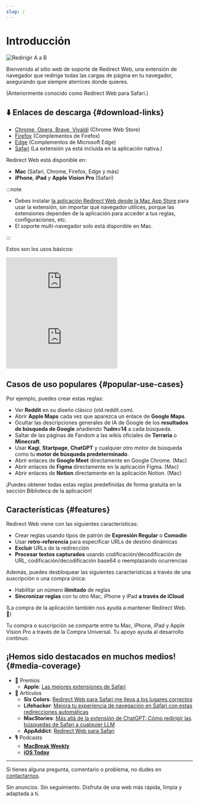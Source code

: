 ```yaml
---
slug: /
---
```



# Introducción

<div style={{display: "flex", flexDirection: "column", alignItems: "flex-start", marginBottom: "25px"}}>
  <img src={useBaseUrl("img/redirect-a-to-b.png")} style={{display: "block", minWidth: "360px", maxWidth: "500px", width: "100%", height: "auto", marginBottom: "25px"}} alt="Redirigir A a B" />
  <ExtensionStoreLinks />
</div>

Bienvenido al sitio web de soporte de Redirect Web, una extensión de navegador que redirige todas las cargas de página en tu navegador, asegurando que siempre aterrices donde quieres. 

(Anteriormente conocido como Redirect Web para Safari.)

## ⬇️ Enlaces de descarga {#download-links}

- [Chrome, Opera, Brave, Vivaldi](https://chromewebstore.google.com/detail/ffglckbhfbfmdkefdmjbhpnffkcmlhdh) (Chrome Web Store)
- [Firefox](https://addons.mozilla.org/firefox/addon/redirect-web/) (Complementos de Firefox)
- [Edge](https://microsoftedge.microsoft.com/addons/detail/hmfkakfdccgdpgemaicfgngnmflefpga) (Complementos de Microsoft Edge)
- [Safari](https://apps.apple.com/app/id1571283503) (La extensión ya está incluida en la aplicación nativa.)

Redirect Web está disponible en:

- **Mac** (Safari, Chrome, Firefox, Edge y más)
- **iPhone**, **iPad** y **Apple Vision Pro** (Safari)

:::note

- Debes instalar [la aplicación Redirect Web desde la Mac App Store](https://apps.apple.com/app/id1571283503) para usar la extensión, sin importar qué navegador utilices, porque las extensiones dependen de la aplicación para acceder a tus reglas, configuraciones, etc.
- El soporte multi-navegador solo está disponible en Mac.

:::

Estos son los usos básicos:

<iframe style={{width:"100%", aspectRatio:"9/16", height:"auto", maxHeight:"60vh", maxWidth:"35vh"}} src="https://www.youtube.com/embed/NaQ5X-v-qJU" title="Video de demostración de iOS (YouTube)" frameborder="0" allow="accelerometer; autoplay; clipboard-write; encrypted-media; gyroscope; picture-in-picture; web-share" allowfullscreen></iframe>

<iframe style={{width:"100%", aspectRatio:"17/9", height:"auto", maxHeight:"100vh"}} src="https://www.youtube.com/embed/5eU89Gu73SQ" title="Video de demostración de macOS (YouTube)" frameborder="0" allow="accelerometer; autoplay; clipboard-write; encrypted-media; gyroscope; picture-in-picture; web-share" allowfullscreen></iframe>

## Casos de uso populares {#popular-use-cases}

Por ejemplo, puedes crear estas reglas:

- Ver **Reddit** en su diseño clásico (old.reddit.com).
- Abrir **Apple Maps** cada vez que aparezca un enlace de **Google Maps**.
- Ocultar las descripciones generales de IA de Google de los **resultados de búsqueda de Google** añadiendo **?udm=14** a cada búsqueda.
- Saltar de las páginas de Fandom a las wikis oficiales de **Terraria** o **Minecraft**.
- Usar **Kagi**, **Startpage**, **ChatGPT** y cualquier otro motor de búsqueda como tu **motor de búsqueda predeterminado**.
- Abrir enlaces de **Google Meet** directamente en Google Chrome. (Mac)
- Abrir enlaces de **Figma** directamente en la aplicación Figma. (Mac)
- Abrir enlaces de **Notion** directamente en la aplicación Notion. (Mac)

¡Puedes obtener todas estas reglas predefinidas de forma gratuita en la sección Biblioteca de la aplicación!

## Características {#features}

Redirect Web viene con las siguientes características:

- Crear reglas usando tipos de patrón de **Expresión Regular** o **Comodín**
- Usar **retro-referencia** para especificar URLs de destino dinámicas
- **Excluir** URLs de la redirección
- **Procesar textos capturados** usando codificación/decodificación de URL, codificación/decodificación base64 o reemplazando ocurrencias

Además, puedes desbloquear las siguientes características a través de una suscripción o una compra única:

- Habilitar un número **ilimitado** de reglas
- **Sincronizar reglas** con tu otro Mac, iPhone y iPad **a través de iCloud**

(La compra de la aplicación también nos ayuda a mantener Redirect Web. 🙏)

Tu compra o suscripción se comparte entre tu Mac, iPhone, iPad y Apple Vision Pro a través de la Compra Universal. Tu apoyo ayuda al desarrollo continuo.

## ¡Hemos sido destacados en muchos medios! {#media-coverage}

* 🏅 Premios
    * **Apple**: [Las mejores extensiones de Safari](https://apps.apple.com/us/story/id1377753262)
* 📰 Artículos
    * **Six Colors**: [Redirect Web para Safari me lleva a los lugares correctos](https://sixcolors.com/post/2022/11/redirect-web-for-safari-takes-me-to-the-right-places/)
    * **Lifehacker**: [Mejora tu experiencia de navegación en Safari con estas redirecciones automáticas](https://lifehacker.com/improve-your-safari-browsing-experience-with-these-auto-1849812013)
    * **MacStories**: [Más allá de la extensión de ChatGPT: Cómo redirigir las búsquedas de Safari a cualquier LLM](https://www.macstories.net/tutorials/beyond-chatgpts-extension-how-to-redirect-safari-searches-to-any-llm/)
    * **AppAddict**: [Redirect Web para Safari](https://appaddict.app/post/redirect-web-for-safari)
* 🎙️ Podcasts
    * [**MacBreak Weekly**](https://youtu.be/I251K3L2s88?t=7427)
    * [**iOS Today**](https://youtu.be/cWkwH84b6M4?t=636)

---

Si tienes alguna pregunta, comentario o problema, no dudes en [contactarnos](contact-us).

Sin anuncios. Sin seguimiento. Disfruta de una web más rápida, limpia y adaptada a ti.